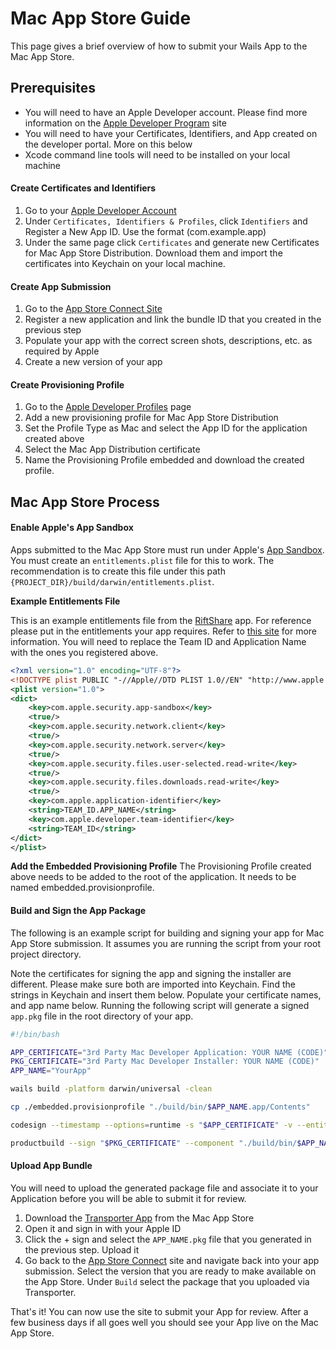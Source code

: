 # Mac App Store Guide

This page gives a brief overview of how to submit your Wails App to the Mac App Store. 

## Prerequisites

- You will need to have an Apple Developer account. Please find more information on the [Apple Developer Program](https://developer.apple.com/support/compare-memberships/) site
- You will need to have your Certificates, Identifiers, and App created on the developer portal. More on this below
- Xcode command line tools will need to be installed on your local machine

#### Create Certificates and Identifiers

1. Go to your [Apple Developer Account](https://developer.apple.com/account/)
2. Under `Certificates, Identifiers & Profiles`, click `Identifiers` and Register a New App ID. Use the format (com.example.app)
3. Under the same page click `Certificates` and generate new Certificates for Mac App Store Distribution.  Download them and import the certificates into Keychain on your local machine. 

#### Create App Submission

1. Go to the [App Store Connect Site](https://appstoreconnect.apple.com/apps)
2. Register a new application and link the bundle ID that you created in the previous step 
3. Populate your app with the correct screen shots, descriptions, etc. as required by Apple
4. Create a new version of your app

#### Create Provisioning Profile
1. Go to the [Apple Developer Profiles](https://developer.apple.com/account/resources/profiles/list) page
2. Add a new provisioning profile for Mac App Store Distribution
3. Set the Profile Type as Mac and select the App ID for the application created above
4. Select the Mac App Distribution certificate
5. Name the Provisioning Profile embedded and download the created profile.

## Mac App Store Process

#### Enable Apple's App Sandbox

Apps submitted to the Mac App Store must run under Apple's [App Sandbox](https://developer.apple.com/app-sandboxing/). You must create an `entitlements.plist` file for this to work. The recommendation is to create this file under this path `{PROJECT_DIR}/build/darwin/entitlements.plist`. 

**Example Entitlements File**

This is an example entitlements file from the [RiftShare](https://github.com/achhabra2/riftshare) app. For reference please put in the entitlements your app requires. Refer to [this site](https://developer.apple.com/documentation/bundleresources/entitlements) for more information. You will need to replace the Team ID and Application Name with the ones you registered above.

```xml title="entitlements.plist"
<?xml version="1.0" encoding="UTF-8"?>
<!DOCTYPE plist PUBLIC "-//Apple//DTD PLIST 1.0//EN" "http://www.apple.com/DTDs/PropertyList-1.0.dtd">
<plist version="1.0">
<dict>
    <key>com.apple.security.app-sandbox</key>
    <true/>
    <key>com.apple.security.network.client</key>
    <true/>
    <key>com.apple.security.network.server</key>
    <true/>
    <key>com.apple.security.files.user-selected.read-write</key>
    <true/>
    <key>com.apple.security.files.downloads.read-write</key>
    <true/>
    <key>com.apple.application-identifier</key>
    <string>TEAM_ID.APP_NAME</string>
    <key>com.apple.developer.team-identifier</key>
    <string>TEAM_ID</string>
</dict>
</plist>
```

**Add the Embedded Provisioning Profile**
The Provisioning Profile created above needs to be added to the root of the application. It needs to be named embedded.provisionprofile.

#### Build and Sign the App Package

The following is an example script for building and signing your app for Mac App Store submission. It assumes you are running the script from your root project directory. 

Note the certificates for signing the app and signing the installer are different. Please make sure both are imported into Keychain. Find the strings in Keychain and insert them below. Populate your certificate names, and app name below. Running the following script will generate a signed `app.pkg` file in the root directory of your app. 

```bash title="macappstore-build.sh"
#!/bin/bash

APP_CERTIFICATE="3rd Party Mac Developer Application: YOUR NAME (CODE)"
PKG_CERTIFICATE="3rd Party Mac Developer Installer: YOUR NAME (CODE)"
APP_NAME="YourApp"

wails build -platform darwin/universal -clean

cp ./embedded.provisionprofile "./build/bin/$APP_NAME.app/Contents"

codesign --timestamp --options=runtime -s "$APP_CERTIFICATE" -v --entitlements ./build/darwin/entitlements.plist "./build/bin/$APP_NAME.app"

productbuild --sign "$PKG_CERTIFICATE" --component "./build/bin/$APP_NAME.app" /Applications "./$APP_NAME.pkg"
```

#### Upload App Bundle

You will need to upload the generated package file and associate it to your Application before you will be able to submit it for review. 

1. Download the [Transporter App](https://apps.apple.com/us/app/transporter/id1450874784) from the Mac App Store
2. Open it and sign in with your Apple ID
3. Click the + sign and select the `APP_NAME.pkg` file that you generated in the previous step. Upload it
4. Go back to the [App Store Connect](https://appstoreconnect.apple.com/apps) site and navigate back into your app submission. Select the version that you are ready to make available on the App Store. Under `Build` select the package that you uploaded via Transporter. 

That's it! You can now use the site to submit your App for review. After a few business days if all goes well you should see your App live on the Mac App Store. 
